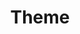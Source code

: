 ---
title: Theme
description: ''
draft: true
repo: https://github.com
accessibility: https://github.com
---